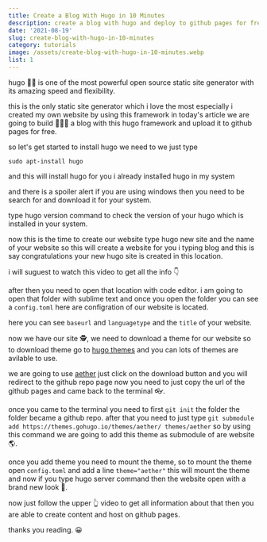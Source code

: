 ```yaml
---
title: Create a Blog With Hugo in 10 Minutes
description: create a blog with hugo and deploy to github pages for free no need to download wordpress and in the fast way to can create
date: '2021-08-19'
slug: create-blog-with-hugo-in-10-minutes
category: tutorials
image: /assets/create-blog-with-hugo-in-10-minutes.webp
list: 1
---
```


hugo 👋🏼 is one of the most powerful open source static site generator with its amazing speed and flexibility.

this is the only static site generator which i love the most especially i created my own website by using this framework in today's article we are going to build 🧑🏼‍💻 a blog with this hugo framework and upload it to github pages for free.

so let's get started to install hugo we need to we just type

```
sudo apt-install hugo
```

and this will install hugo for you i already installed hugo in my system

and there is a spoiler alert if you are using windows then you need to be search for and download it for your system.

type hugo version command to check the version of your hugo which is installed in your system.

now this is the time to create our website type hugo new site and the name of your website so this will create a website for you i typing blog and this is say congratulations your new hugo site is created in this location.

i will suguest to watch this video to get all the info 👇

after then you need to open that location with code editor. i am going to open that folder with sublime text and once you open the folder you can see a `config.toml` here are configration of our website is located.

here you can see `baseurl` and `languagetype` and the `title` of your website.

now we have our site 🕵️, we need to download a theme for our website so to download theme go to [hugo themes](https://themes.gohugo.io) and you can lots of themes are avilable to use.

we are going to use [aether](https://themes.gohugo.io/themes/aether/) just click on the download button and you will redirect to the github repo page now you need to just copy the url of the github pages and came back to the terminal 👓.

once you came to the terminal you need to first `git init` the folder the folder became a github repo. after that you need to just type `git submodule add https://themes.gohugo.io/themes/aether/ themes/aether` so by using this command we are going to add this theme as submodule of are website 🌎.

once you add theme you need to mount the theme, so to mount the theme open `config.toml` and add a line `theme="aether"` this will mount the theme and now if you type hugo server command then the website open with a brand new look 👀.

now just follow the upper 👆 video to get all information about that then you are able to create content and host on github pages.

thanks you reading. 😀
